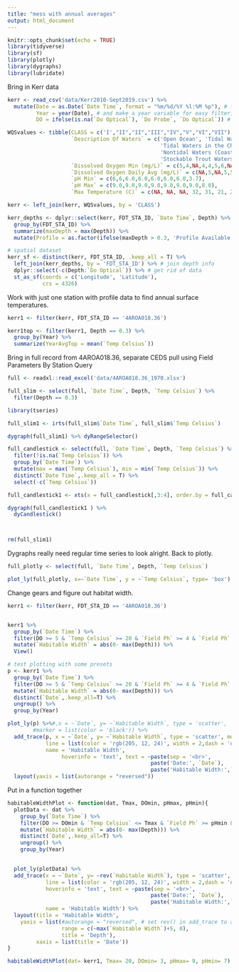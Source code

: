 ```yaml
---
title: "mess with annual averages"
output: html_document
---
```


```r
knitr::opts_chunk$set(echo = TRUE)
library(tidyverse)
library(sf)
library(plotly)
library(dygraphs)
library(lubridate)
```

Bring in Kerr data

```r
kerr <- read_csv('data/Kerr2010-Sept2019.csv') %>%
  mutate(Date = as.Date(`Date Time`, format = "%m/%d/%Y %l:%M %p"), # fix wonky date format
         Year = year(Date), # and make a year variable for easy filtering
         DO = ifelse(is.na(`Do Optical`), `Do Probe`, `Do Optical`)) # make one DO field

WQSvalues <- tibble(CLASS = c('I',"II","II","III","IV","V","VI","VII"),
                    `Description Of Waters` = c('Open Ocean', 'Tidal Waters in the Chowan Basin and the Atlantic Ocean Basin',
                                                'Tidal Waters in the Chesapeake Bay and its tidal tributaries',
                                                'Nontidal Waters (Coastal and Piedmont Zone)','Mountainous Zone Waters',
                                                'Stockable Trout Waters','Natural Trout Waters','Swamp Waters'),
                    `Dissolved Oxygen Min (mg/L)` = c(5,4,NA,4,4,5,6,NA),
                    `Dissolved Oxygen Daily Avg (mg/L)` = c(NA,5,NA,5,5,6,7,NA),
                    `pH Min` = c(6,6,6.0,6.0,6.0,6.0,6.0,3.7),
                    `pH Max` = c(9.0,9.0,9.0,9.0,9.0,9.0,9.0,8.0),
                    `Max Temperature (C)` = c(NA, NA, NA, 32, 31, 21, 20, NA))

kerr <- left_join(kerr, WQSvalues, by = 'CLASS')

kerr_depths <- dplyr::select(kerr, FDT_STA_ID, `Date Time`, Depth) %>%
  group_by(FDT_STA_ID) %>%
  summarize(maxDepth = max(Depth)) %>%
  mutate(Profile = as.factor(ifelse(maxDepth > 0.3, 'Profile Available', 'Surface')))

# spatial dataset
kerr_sf <- distinct(kerr, FDT_STA_ID, .keep_all = T) %>%
  left_join(kerr_depths, by = 'FDT_STA_ID') %>% # join depth info
  dplyr::select(-c(Depth:`Do Optical`)) %>% # get rid of data
  st_as_sf(coords = c('Longitude', 'Latitude'),
           crs = 4326)

```

Work with just one station with profile data to find annual surface temperatures.

```r
kerr1 <- filter(kerr, FDT_STA_ID == '4AROA018.36')

kerr1top <- filter(kerr1, Depth == 0.3) %>%
  group_by(Year) %>%
  summarize(YearAvgTop = mean(`Temp Celsius`))

```


Bring in full record from 4AROA018.36, separate CEDS pull using Field Parameters By Station Query
```r
full <- readxl::read_excel('data/4AROA018.36_1970.xlsx')

full_slim <- select(full, `Date Time`, Depth, `Temp Celsius`) %>%
  filter(Depth == 0.3)

library(tseries)

full_slim1 <- irts(full_slim$`Date Time`, full_slim$`Temp Celsius`)

dygraph(full_slim1) %>% dyRangeSelector()

full_candlestick <- select(full, `Date Time`, Depth, `Temp Celsius`) %>%
  filter(!is.na(`Temp Celsius`)) %>%
  group_by(`Date Time`) %>%
  mutate(max = max(`Temp Celsius`), min = min(`Temp Celsius`)) %>%
  distinct(`Date Time`,.keep_all = T) %>%
  select(-c(`Temp Celsius`)) 

full_candlestick1 <- xts(x = full_candlestick[,3:4], order.by = full_candlestick$`Date Time`)

dygraph(full_candlestick1 ) %>%
  dyCandlestick()



rm(full_slim1)
```

Dygraphs really need regular time series to look alright. Back to plotly.

```r
full_plotly <- select(full, `Date Time`, Depth, `Temp Celsius`) 

plot_ly(full_plotly, x=~`Date Time`, y = ~`Temp Celsius`, type= 'box')

```


Change gears and figure out habitat width.

```r
kerr1 <- filter(kerr, FDT_STA_ID == '4AROA018.36')


kerr1 %>%
  group_by(`Date Time`) %>%
  filter(DO >= 5 & `Temp Celsius` >= 20 & `Field Ph` >= 4 & `Field Ph` <= 8) %>%
  mutate(`Habitable Width` = abs(0- max(Depth))) %>%
  View()

# test plotting with some presets
p <- kerr1 %>%
  group_by(`Date Time`) %>%
  filter(DO >= 5 & `Temp Celsius` >= 20 & `Field Ph` >= 4 & `Field Ph` <= 8) %>%
  mutate(`Habitable Width` = abs(0- max(Depth))) %>%
  distinct(`Date`,.keep_all=T) %>%
  ungroup() %>%
  group_by(Year)

plot_ly(p) %>%#,x = ~`Date`, y= ~`Habitable Width`, type = 'scatter',
        #marker = list(color = 'black')) %>%
  add_trace(p, x = ~`Date`, y= ~`Habitable Width`, type = 'scatter', mode = 'lines+markers',
            line = list(color = 'rgb(205, 12, 24)', width = 2,dash = 'dash'),
            name = 'Habitable Width',
                 hoverinfo = 'text', text = ~paste(sep = '<br>',
                                             paste('Date:', `Date`),
                                             paste('Habitable Width:',`Habitable Width`))) %>%
  layout(yaxis = list(autorange = "reversed"))

```

Put in a function together

```r

habitableWidthPlot <- function(dat, Tmax, DOmin, pHmax, pHmin){
  plotData <- dat %>%
    group_by(`Date Time`) %>%
    filter(DO >= DOmin & `Temp Celsius` <= Tmax & `Field Ph` >= pHmin & `Field Ph` <= pHmax) %>%
    mutate(`Habitable Width` = abs(0- max(Depth))) %>%
    distinct(`Date`,.keep_all=T) %>%
    ungroup() %>%
    group_by(Year)

  
  plot_ly(plotData) %>%
  add_trace(x = ~`Date`, y= ~rev(`Habitable Width`), type = 'scatter', mode = 'lines+markers',
            line = list(color = 'rgb(205, 12, 24)', width = 2,dash = 'dash'),
            hoverinfo = 'text', text = ~paste(sep = '<br>',
                                             paste('Date:', `Date`),
                                             paste('Habitable Width:',`Habitable Width`)),
            name = 'Habitable Width') %>%
  layout(title = 'Habitable Width',
    yaxis = list(#autorange = "reversed", # set rev() in add_trace to always plot 0 for scale
                 range = c(~max(`Habitable Width`)+5, 0),
                 title = 'Depth'),
         xaxis = list(title = 'Date'))
}

habitableWidthPlot(dat= kerr1, Tmax= 20, DOmin= 3, pHmax= 9, pHmin= 7)

```

